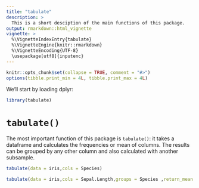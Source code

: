 ```yaml
---
title: "tabulate"
description: >
  This is a short desciption of the main functions of this package.
output: rmarkdown::html_vignette
vignette: >
  %\VignetteIndexEntry{tabulate}
  %\VignetteEngine{knitr::rmarkdown}
  %\VignetteEncoding{UTF-8}
  \usepackage[utf8]{inputenc}
---
```


```r
knitr::opts_chunk$set(collapse = TRUE, comment = "#>")
options(tibble.print_min = 4L, tibble.print_max = 4L)
```

We'll start by loading dplyr:

```r
library(tabulate)
```

# `tabulate()`

The most important function of this package is `tabulate()`: it takes a dataframe and calculates the frequencies or mean of columns. The results can be grouped by any other column and also calculated with another subsample.

```r
tabulate(data = iris,cols = Species)
```

```r
tabulate(data = iris,cols = Sepal.Length,groups = Species ,return_mean = TRUE)
```
